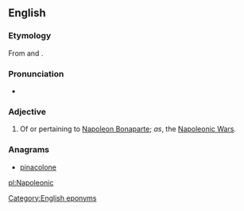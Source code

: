 ==English==

===Etymology===
From {{term|Napoleon}} and {{term|-ic}}.

===Pronunciation===
* {{enPR|nə.pô'.lē.äʹ.nĭk}}

===Adjective===
{{en-adj|-}}

# Of or pertaining to [[w:Napoleon Bonaparte|Napoleon Bonaparte]]; ''as'', the [[w:Napoleonic Wars|Napoleonic Wars]].

===Anagrams===
* [[pinacolone#English|pinacolone]]

[[Category:English eponyms]]

[[pl:Napoleonic]]